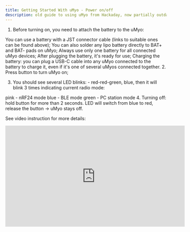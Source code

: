 ```yaml
---
title: Getting Started With uMyo - Power on/off
description: old guide to using uMyo from Hackaday, now partially outdated
---
```

1. Before turning on, you need to attach the battery to the uMyo:

You can use a battery with a JST connector cable (links to suitable ones can be found above);
You can also solder any lipo battery directly to BAT+ and BAT- pads on uMyo;
Always use only one battery for all connected uMyo devices;
After plugging the battery, it's ready for use;
Charging the battery: you can plug a USB-C cable into any uMyo connected to the battery to charge it, even if it's one of several uMyos connected together.
2. Press button to turn uMyo on;

3. You should see several LED blinks: - red-red-green, blue, then it will blink 3 times indicating current radio mode:

pink - nRF24 mode
blue - BLE mode
green - PC station mode
4. Turning off: hold button for more than 2 seconds. LED will switch from blue to red, release the button -> uMyo stays off.

See video instruction for more details:

<iframe width="560" height="315" src="https://www.youtube.com/embed/55IjU1o72lY?si=UPed8q-Z2BZfYq2z" title="YouTube video player" frameborder="0" allow="accelerometer; autoplay; clipboard-write; encrypted-media; gyroscope; picture-in-picture; web-share" referrerpolicy="strict-origin-when-cross-origin" allowfullscreen></iframe>